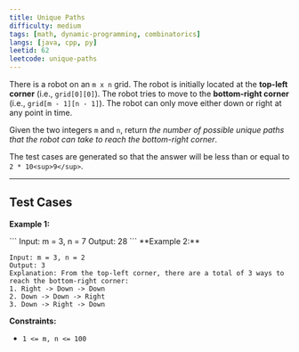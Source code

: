 ```yaml
---
title: Unique Paths
difficulty: medium
tags: [math, dynamic-programming, combinatorics]
langs: [java, cpp, py]
leetid: 62
leetcode: unique-paths
---
```

There is a robot on an `m x n` grid. The robot is initially located at the **top-left corner** (i.e., `grid[0][0]`). The robot tries to move to the **bottom-right corner** (i.e., `grid[m - 1][n - 1]`). The robot can only move either down or right at any point in time.

Given the two integers `m` and `n`, return *the number of possible unique paths that the robot can take to reach the bottom-right corner*.

The test cases are generated so that the answer will be less than or equal to `2 * 10<sup>9</sup>`.

 

---
## Test Cases
**Example 1:**

<MdxImage src="https://assets.leetcode.com/uploads/2018/10/22/robot_maze.png" style="width: 400px; height: 183px;" />
```
Input: m = 3, n = 7
Output: 28
```
**Example 2:**

```
Input: m = 3, n = 2
Output: 3
Explanation: From the top-left corner, there are a total of 3 ways to reach the bottom-right corner:
1. Right -> Down -> Down
2. Down -> Down -> Right
3. Down -> Right -> Down
```
 

**Constraints:**

	
* `1 <= m, n <= 100`
